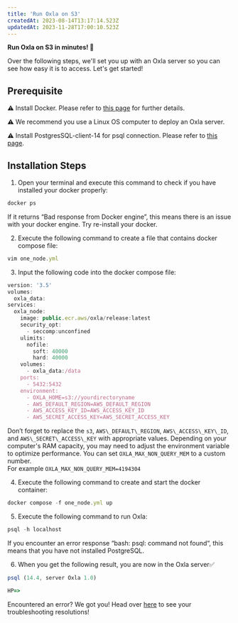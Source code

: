```yaml
---
title: 'Run Oxla on S3'
createdAt: 2023-08-14T13:17:14.523Z
updatedAt: 2023-11-28T17:00:10.523Z
---
```


**Run Oxla on S3 in minutes! 🎊**

Over the following steps, we'll set you up with an Oxla server so you can see how easy it is to access. Let's get started!

## Prerequisite

⚠️ Install Docker. Please refer to [this page](https://docs.docker.com/engine/install/) for further details.

⚠️ We recommend you use a Linux OS computer to deploy an Oxla server.

⚠️ Install PostgresSQL-client-14 for psql connection. Please refer to [this page](https://www.postgresql.org/download/).&#x20;

## Installation Steps

1. Open your terminal and execute this command to check if you have installed your docker properly:

```typescript
docker ps
```

<Note>If it returns “Bad response from Docker engine”, this means there is an issue with your docker engine. Try re-install your docker.</Note>


2. Execute the following command to create a file that contains docker compose file:

```typescript
vim one_node.yml
```

3. Input the following code into the docker compose file:

```typescript
version: '3.5'
volumes:
  oxla_data:
services:
  oxla_node:
    image: public.ecr.aws/oxla/release:latest
    security_opt:
      - seccomp:unconfined
    ulimits:
      nofile:
        soft: 40000
        hard: 40000
    volumes:
      - oxla_data:/data
    ports:
      - 5432:5432
    environment:
      - OXLA_HOME=s3://yourdirectoryname
      - AWS_DEFAULT_REGION=AWS_DEFAULT_REGION
      - AWS_ACCESS_KEY_ID=AWS_ACCESS_KEY_ID
      - AWS_SECRET_ACCESS_KEY=AWS_SECRET_ACCESS_KEY

```

<Info>Don’t forget to replace the `s3`, `AWS\_DEFAULT\_REGION`, `AWS\_ACCESS\_KEY\_ID`, and `AWS\_SECRET\_ACCESS\_KEY` with appropriate values.&#x20;</Info>
<Check>Depending on your computer's RAM capacity, you may need to adjust the environment variable to optimize performance. You can set `OXLA_MAX_NON_QUERY_MEM` to a custom number. <br /> For example `OXLA_MAX_NON_QUERY_MEM=4194304`</Check>

4. Execute the following command to create and start the docker container:

```typescript
docker compose -f one_node.yml up
```

5. Execute the following command to run Oxla:

```typescript
psql -h localhost
```

<Note>If you encounter an error response “bash: psql: command not found“, this means that you have not installed PostgreSQL.</Note>

6. When you get the following result, you are now in the Oxla server✅

```typescript
psql (14.4, server Oxla 1.0)

HP=>
```

<Warning>Encountered an error? We got you! Head over [here](https://oxla.mintlify.app/5-error-handling/error-handling) to see your troubleshooting resolutions!</Warning>


